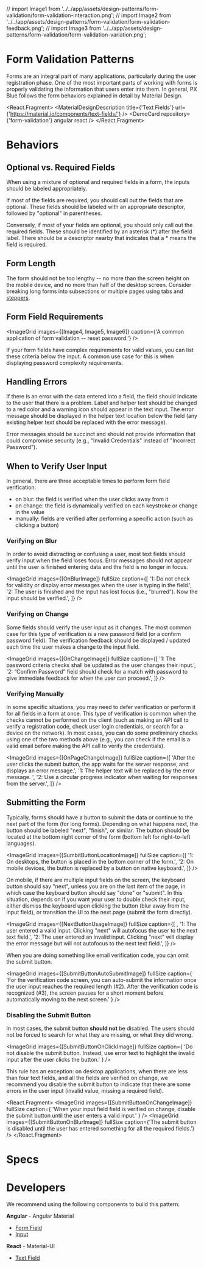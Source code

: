 // import Image1 from '../../app/assets/design-patterns/form-validation/form-validation-interaction.png';
// import Image2 from '../../app/assets/design-patterns/form-validation/form-validation-feedback.png';
// import Image3 from '../../app/assets/design-patterns/form-validation/form-validation-variation.png';

# Form Validation Patterns

<ImageGrid images={[SummaryImage]} fullSize />

Forms are an integral part of many applications, particularly during the user registration phase. One of the most important parts of working with forms is properly validating the information that users enter into them. In general, PX Blue follows the form behaviors explained in detail by Material Design.

<React.Fragment>
    <MaterialDesignDescription title={'Text Fields'} url={'https://material.io/components/text-fields/'} />
    <DemoCard repository={'form-validation'} angular react />
    <Divider />
</React.Fragment>

# Behaviors

## Optional vs. Required Fields

When using a mixture of optional and required fields in a form, the inputs should be labeled appropriately.

If most of the fields are required, you should call out the fields that are optional. These fields should be labeled with an appropriate descriptor, followed by "optional" in parentheses.

Conversely, if most of your fields are optional, you should only call out the required fields. These should be identified by an asterisk (\*) after the field label. There should be a descriptor nearby that indicates that a \* means the field is required.

## Form Length

The form should not be too lengthy -- no more than the screen height on the mobile device, and no more than half of the desktop screen. Consider breaking long forms into subsections or multiple pages using tabs and [steppers](/patterns/steppers).

## Form Field Requirements

<ImageGrid images={[Image4, Image5, Image6]} caption={'A common application of form validation -- reset password.'} />

If your form fields have complex requirements for valid values, you can list these criteria below the input. A common use case for this is when displaying password complexity requirements.

## Handling Errors

If there is an error with the data entered into a field, the field should indicate to the user that there is a problem. Label and helper text should be changed to a red color and a warning icon should appear in the text input. The error message should be displayed in the helper text location below the field (any existing helper text should be replaced with the error message).

Error messages should be succinct and should not provide information that could compromise security (e.g., "Invalid Credentials" instead of "Incorrect Password").

## When to Verify User Input

In general, there are three acceptable times to perform form field verification:

-   on blur: the field is verified when the user clicks away from it
-   on change: the field is dynamically verified on each keystroke or change in the value
-   manually: fields are verified after performing a specific action (such as clicking a button)

### Verifying on Blur

In order to avoid distracting or confusing a user, most text fields should verify input when the field loses focus. Error messages should not appear until the user is finished entering data and the field is no longer in focus.

<ImageGrid
    images={[OnBlurImage]}
    fullSize
    caption={[
        '1: Do not check for validity or display error messages when the user is typing in the field.',
        '2: The user is finished and the input has lost focus (i.e., "blurred"). Now the input should be verified.',
    ]}
/>

### Verifying on Change

Some fields should verify the user input as it changes. The most common case for this type of verification is a new password field (or a confirm password field). The verification feedback should be displayed / updated each time the user makes a change to the input field.

<ImageGrid
    images={[OnChangeImage]}
    fullSize
    caption={[
        '1: The password criteria checks shall be updated as the user changes their input.',
        '2: “Confirm Password” field should check for a match with password to give immediate feedback for when the user can proceed.',
    ]}
/>

### Verifying Manually

In some specific situations, you may need to defer verification or perform it for all fields in a form at once. This type of verification is common when the checks cannot be performed on the client (such as making an API call to verify a registration code, check user login credentials, or search for a device on the network). In most cases, you can do some preliminary checks using one of the two methods above (e.g., you can check if the email is a valid email before making the API call to verify the credentials).

<ImageGrid
    images={[OnPageChangeImage]}
    fullSize
    caption={[
        'After the user clicks the submit button, the app waits for the server response, and displays an error message.',
        '1: The helper text will be replaced by the error message. ',
        '2: Use a circular progress indicator when waiting for responses from the server.',
    ]}
/>

## Submitting the Form

Typically, forms should have a button to submit the data or continue to the next part of the form (for long forms). Depending on what happens next, the button should be labeled "next", "finish", or similar. The button should be located at the bottom right corner of the form (bottom left for right-to-left languages).

<ImageGrid
    images={[SumbitButtonLocationImage]}
    fullSize
    caption={[
        '1: On desktops, the button is placed in the bottom corner of the form.',
        '2: On mobile devices, the button is replaced by a button on native keyboard.',
    ]}
/>

On mobile, if there are multiple input fields on the screen, the keyboard button should say "next", unless you are on the last item of the page, in which case the keyboard button should say "done" or "submit". In this situation, depends on if you want your user to double check their input, either dismiss the keyboard upon clicking the button (blur away from the input field), or transition the UI to the next page (submit the form directly).

<ImageGrid
    images={[NextButtonUsageImage]}
    fullSize
    caption={[
        ,
        '1: The user entered a valid input. Clicking "next" will autofocus the user to the next text field.',
        '2: The user entered an invalid input. Clicking "next" will display the error message but will not autofocus to the next text field.',
    ]}
/>

When you are doing something like email verification code, you can omit the submit button.

<ImageGrid
    images={[SubmitButtonAutoSubmitImage]}
    fullSize
    caption={
        'For the verification code screen, you can auto-submit the information once the user input reaches the required length (#2). After the verification code is recognized (#3), the screen pauses for a short moment before automatically moving to the next screen.'
    }
/>

### Disabling the Submit Button

In most cases, the submit button **should not** be disabled. The users should not be forced to search for what they are missing, or what they did wrong.

<ImageGrid
    images={[SubmitButtonOnClickImage]}
    fullSize
    caption={
        'Do not disable the submit button. Instead, use error text to highlight the invalid input after the user clicks the button.'
    }
/>

This rule has an exception: on desktop applications, when there are less than four text fields, and all the fields are verified on change, we recommend you disable the submit button to indicate that there are some errors in the user input (invalid value, missing a required field).

<React.Fragment>
    <ImageGrid
        images={[SubmitButtonOnChangeImage]}
        fullSize
        caption={
            'When your input field field is verified on change, disable the submit button until the user enters a valid input.'
        }
    />
    <ImageGrid
        images={[SubmitButtonOnBlurImage]}
        fullSize
        caption={'The submit button is disabled until the user has entered something for all the required fields.'}
    />
</React.Fragment>
<Divider />

# Specs

<ImageGrid images={[SpecsImage]} fullSize />
<Divider />

# Developers

We recommend using the following components to build this pattern:

**Angular** - Angular Material

-   [Form Field](https://material.angular.io/components/form-field/overview)
-   [Input](https://material.angular.io/components/input/overview)

**React** - Material-UI

-   [Text Field](https://material-ui.com/components/text-fields/#text-field)
